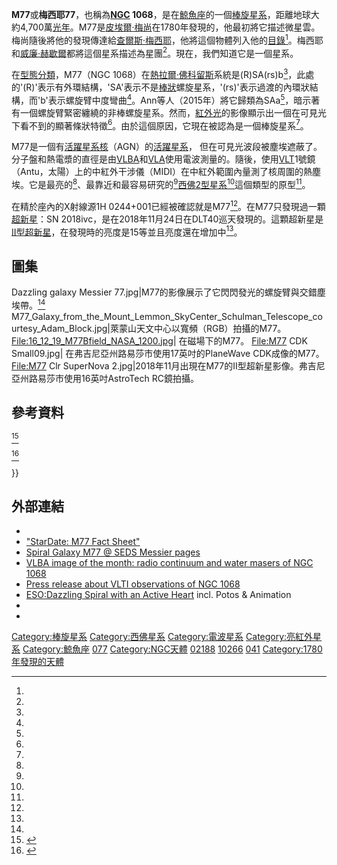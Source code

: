 {{Infobox Galaxy
 | name     = [[梅西耶天體|M]]77
 |image = [[File:Messier_77_spiral_galaxy_by_HST.jpg|350px]]
 | caption  = [[哈伯太空望遠鏡|哈伯太空望遠鏡]]拍攝的M77核心。
 | epoch    = [[J2000|J2000]]
 | ra       = {{RA|02|42|40.771}}<ref name=Skrutskie2006/>
 | dec      = {{DEC|−00|00|47.84}}<ref name=Skrutskie2006/>
 | dist_ly  = {{Convert|14.4|Mpc|Mly|order=flip|abbr=on|lk=on}}<ref name="xiv"/>
 | z        = {{Val|1137|3|u=km/s|fmt=commas}}<ref name="ned" />
 | appmag_v = 9.6<ref name="ned" />
 | type     = (R)SA(rs)b<ref name=vaucoulerus1991/>
 | size_v   = 7′.1 × 6′.0<ref name="ned" />
 | constellation name = [[Cetus|Cetus]]
 | mass     = ~1{{e|9}}<ref name=messier/>
 | notes    = 梅西耶天體中<br />最大的星系之一<br />估計傾斜40°<ref name="xiv"/>。
 | names    = 鯨魚座A、[[特殊星系圖集|Arp]] 37、M77、[[NGC天體表|NGC]] 1068、[[主要星系目錄|PGC]] 10266、[[烏普薩拉總目錄|UGC]] 2188<ref name="simbad"/>
}}

'''M77'''或'''梅西耶77'''，也稱為'''[[NGC天體表|NGC]] 1068'''，是在[[鯨魚座|鯨魚座]]的一個[[棒旋星系|棒旋星系]]，距離地球大約4,700萬[[光年|光年]]。M77是[[皮埃爾·梅尚|皮埃爾·梅尚]]在1780年發現的，他最初將它描述微星雲。梅尚隨後將他的發現傳達給[[查爾斯·梅西耶|查爾斯·梅西耶]]，他將這個物體列入他的[[梅西耶天體|目錄]]<ref name="jonesbook1991"/>。梅西耶和[[威廉·赫歇爾|威廉·赫歇爾]]都將這個星系描述為星團<ref name="jonesbook1991" />。現在，我們知道它是一個星系。 

在[[星系型態分類|型態分類]]，M77（NGC 1068）在[[熱拉爾·佛科留斯|熱拉爾·佛科留斯]]系統是(R)SA(rs)b<ref name=vaucoulerus1991/>，此處的'(R)'表示有外環結構，'SA'表示不是[[棒旋星系|棒狀]]螺旋星系，'(rs)'表示過渡的內環狀結構，而'b'表示螺旋臂中度彎曲<ref name=deVaucouleurs1963/>。Ann等人（2015年）將它歸類為SAa<ref name=Ann2015/>，暗示著有一個螺旋臂緊密纏繞的非棒螺旋星系。然而，[[紅外天文學|紅外光]]的影像顯示出一個在可見光下看不到的顯著條狀特徵<ref name=Thronson1989/>。由於這個原因，它現在被認為是一個棒旋星系<ref name=Alexander2000/>。

M77是一個有[[活躍星系核|活躍星系核]]（AGN）的[[活躍星系核|活躍星系]]， 但在可見光波段被塵埃遮蔽了。分子盤和熱電漿的直徑是由[[超長基線陣列|VLBA]]和[[甚大天線陣|VLA]]使用電波測量的。隨後，使用[[甚大望遠鏡|VLT]]1號鏡（Antu，太陽）上的中紅外干涉儀（MIDI）在中紅外範圍內量測了核周圍的熱塵埃。它是最亮的<ref name="deVaucouleurs1973"/>、最靠近和最容易研究的<ref name=Alexander2000/>[[西佛星系|西佛2型星系]]<ref name="xiv"/>這個類型的原型<ref name=Alexander2000/>。

在精於座內的X射線源1H 0244+001已經被確認就是M77<ref name=Wood/>。在M77只發現過一顆[[超新星|超新星]]：SN 2018ivc，是在2018年11月24日在DLT40巡天發現的。這顆超新星是[[II型超新星|II型超新星]]，在發現時的亮度是15等並且亮度還在增加中<ref name="King"/>。

== 圖集 ==
<gallery>
Dazzling galaxy Messier 77.jpg|M77的影像展示了它閃閃發光的螺旋臂與交錯塵埃帶。<ref name=eso/>
M77_Galaxy_from_the_Mount_Lemmon_SkyCenter_Schulman_Telescope_courtesy_Adam_Block.jpg|萊蒙山天文中心以寬頻（RGB）拍攝的M77。
File:16_12_19_M77Bfield_NASA_1200.jpg| 在磁場下的M77。
File:M77 CDK Small09.jpg| 在弗吉尼亞州路易莎市使用17英吋的PlaneWave CDK成像的M77。
File:M77 Clr SuperNova 2.jpg|2018年11月出現在M77的II型超新星影像。弗吉尼亞州路易莎市使用16英吋AstroTech RC鏡拍攝。</gallery>

== 參考資料 ==
{{reflist|refs=

<ref name="simbad">{{cite simbad | title=M 77 | access-date=2018-12-14 }}</ref>

<ref name=Alexander2000>{{citation
 | title=Infrared Spectroscopy of NGC 1068: Probing the Obscured Ionizing AGN Continuum
 | last1=Alexander | first1=Tal | last2=Lutz | first2=Dieter
 | last3=Sturm | first3=Eckhard | last4=Genzel | first4=Reinhard
 | last5=Sternberg | first5=Amiel | last6=Netzer | first6=Hagai
 | journal=The Astrophysical Journal
 | volume=536 | issue=2 | pages=710–717 | date=June 2000
 | doi=10.1086/308973 | bibcode=2000ApJ...536..710A
 | arxiv=astro-ph/0002107 | s2cid=15617708 | postscript=. }}</ref>

<ref name=Thronson1989>{{citation
 | title=Near-infrared image of NGC 1068 - Bar-driven star formation and the circumnuclear composition
 | last1=Thronson | first1=Harley A., Jr. | last2=Hereld | first2=Mark
 | last3=Majewski | first3=Steven | last4=Greenhouse | first4=Matthew
 | last5=Johnson | first5=Paul | last6=Spillar | first6=Earl
 | last7=Woodward | first7=C. E. | last8=Harper | first8=D. A.
 | last9=Rauscher | first9=Bernard J. | display-authors=1
 | journal=Astrophysical Journal, Part 1 | postscript=.
 | volume=343 | date=August 1, 1989 | pages=158–168
 | doi=10.1086/167693 | bibcode=1989ApJ...343..158T }}</ref>

<ref name=Ann2015>{{citation
 | title=A Catalog of Visually Classified Galaxies in the Local (z ∼ 0.01) Universe
 | last1=Ann | first1=H. B. | last2=Seo | first2=Mira
 | last3=Ha | first3=D. K. | display-authors=1
 | journal=The Astrophysical Journal Supplement Series
 | volume=217 | issue=2 | pages=27–49 | date=2015
 | bibcode=2015ApJS..217...27A | doi=10.1088/0067-0049/217/2/27
 | arxiv=1502.03545 | s2cid=119253507 | postscript=. }}</ref>

<ref name=deVaucouleurs1963>{{citation
 | last=de Vaucouleurs | first=Gérard
 | title=Revised Classification of 1500 Bright Galaxies
 | journal=Astrophysical Journal Supplement
 | date=April 1963 | volume=8 | page=31 | postscript=.
 | doi=10.1086/190084 | bibcode=1963ApJS....8...31D }}</ref>

<ref name=vaucoulerus1991>{{citation | postscript=.
 | last1=de Vaucouleurs | first1=G. | last2=de Vaucouleurs | first2=A.
 | last3=Corwin | first3=H. G., Jr. | last4=Buta | first4=R. J.
 | last5=Paturel | first5=G. | last6=Fouque | first6=P.
 | title=Third reference catalogue of bright galaxies
 | version=9 | display-authors=1 | date=1991
 | publisher=[[Springer-Verlag|Springer-Verlag]] | location=New York }}</ref>

<ref name=Skrutskie2006>{{Citation
 | first1=M. F. | last1=Skrutskie | first2=R. M. | last2=Cutri
 | first3=R. | last3=Stiening | first4=M. D. | last4=Weinberg
 | first5=S. | last5=Schneider | first6=J. M. | last6=Carpenter
 | first7=C. | last7=Beichman | first8=R. | last8=Capps
 | first9=T. | last9=Chester | first10=J. | last10=Elias
 | first11=J. | last11=Huchra | first12=J. | last12=Liebert
 | first13=C. | last13=Lonsdale | first14=D. G. | last14=Monet
 | first15=S. | last15=Price | first16=P. | last16=Seitzer
 | first17=T. | last17=Jarrett | first18=J. D. | last18=Kirkpatrick
 | first19=J. E. | last19=Gizis | first20=E. | last20=Howard
 | first21=T. | last21=Evans | first22=J. | last22=Fowler
 | first23=L. | last23=Fullmer | first24=R. | last24=Hurt
 | first25=R. | last25=Light | first26=E. L. | last26=Kopan
 | first27=K. A. | last27=Marsh | first28=H. L. | last28=McCallon
 | first29=R. | last29=Tam | first30=S. | last30=Van Dyk
 | first31=S. | last31=Wheelock | display-authors=1
 | title=The Two Micron All Sky Survey (2MASS)
 | journal=The Astronomical Journal | postscript=.
 | volume=131 | issue=2 | pages=1163–1183 | date=February 2006
 | doi=10.1086/498708 | bibcode=2006AJ....131.1163S | doi-access=free }}</ref>

<ref name="ned">{{cite web
 | title=NASA/IPAC Extragalactic Database
 | work=Results for NGC 1068
 | url=http://ned.ipac.caltech.edu/cgi-bin/objsearch?objname=m77&extend=no&hconst=73&omegam=0.27&omegav=0.73&corr_z=1&out_csys=Equatorial&out_equinox=J2000.0&obj_sort=RA+or+Longitude&of=pre_text&zv_breaker=30000.0&list_limit=5&img_stamp=YES
 | accessdate=2006-11-18
 | archive-date=2019-12-13
 | archive-url=https://web.archive.org/web/20191213170003/http://ned.ipac.caltech.edu/cgi-bin/objsearch?objname=m77&extend=no&hconst=73&omegam=0.27&omegav=0.73&corr_z=1&out_csys=Equatorial&out_equinox=J2000.0&obj_sort=RA+or+Longitude&of=pre_text&zv_breaker=30000.0&list_limit=5&img_stamp=YES
 | dead-url=no
 }}</ref>

<ref name="xiv">
{{cite journal
 | author1=R. J. Rand
 | author2=J. F. Wallin
 | year=2004
 | title=Pattern Speeds BIMA-SONG Galaxies with Molecule-Dominated ISMs Using the Tremaine-Weinberg Method
 | doi=10.1086/423423
 | journal=The Astrophysical Journal
 | volume=614
 | issue=1
 | pages=142–157
 | arxiv=astro-ph/0406426
|bibcode = 2004ApJ...614..142R | s2cid=17095983
 }}</ref>

<ref name=messier>{{cite web|url=http://www.messier-objects.com/messier-77-cetus-a/|title=Messier 77: Cetus A - Messier Objects|author=|date=|website=www.messier-objects.com|accessdate=18 April 2018|archive-date=2020-12-01|archive-url=https://web.archive.org/web/20201201124649/https://www.messier-objects.com/messier-77-cetus-a/|dead-url=no}}</ref>

<ref name="deVaucouleurs1973">
{{cite journal
 | last1 = de Vaucouleurs | first1 = Gérard
 | date = 1973
 | title = Southern Galaxies.VI. Luminosity Distribution in the Seyfert Galaxy NGC 1566
 | journal=[[Astrophysical_Journal|Astrophysical Journal]]
 | volume = 181 | pages = 31–50
 | bibcode = 1973ApJ...181...31D
 | doi = 10.1086/152028
}}</ref>

<ref name="jonesbook1991">
{{cite book
 | author=K. G. Jones
 | date=1991 | edition= 2nd
 | title=Messier's Nebulae and Star Clusters
 | publisher=[[Cambridge_University_Press|Cambridge University Press]]
 | isbn=978-0-521-37079-0
}}</ref> 

<ref name=Wood>
{{ cite journal
 |author=Wood KS
 |author2=Meekins JF
 |author3=Yentis DJ
 |author4=Smathers HW
 |author5=McNutt DP
 |author6=Bleach RD
 |date=1984
 |title=The HEAO A-1 X-ray source catalog
 |journal=[[Astrophysical_Journal_Supplement_Series|Astrophysical Journal Supplement Series]]
 |volume=56 |issue=12 |pages=507–649
 |doi=10.1086/190992
 |bibcode=1984ApJS...56..507W
}}</ref>

<ref name="King">{{cite web |last1=King |first1=Bob |title=Supernova Discovered in the Bright Galaxy M77 |url=https://www.skyandtelescope.com/observing/supernova-discovered-in-the-bright-galaxy-m77/?k=Pg%2FjMopAjLuymaFqJZqBEJMUEcArttgJ8%2B6vHkAwjlw%3D&cid=DM88427&bid=879626371 |website=Sky & Telescope |accessdate=30 November 2018 |date=2018-11-29 |archive-date=2018-12-15 |archive-url=https://web.archive.org/web/20181215022353/https://www.skyandtelescope.com/observing/supernova-discovered-in-the-bright-galaxy-m77/?k=Pg%2FjMopAjLuymaFqJZqBEJMUEcArttgJ8%2B6vHkAwjlw%3D&cid=DM88427&bid=879626371 |dead-url=no }}</ref>

<ref name=eso>{{cite web|title=Dazzling galaxy Messier 77|url=https://www.eso.org/public/images/eso1720a/|website=www.eso.org|accessdate=5 July 2017|archive-date=2020-11-09|archive-url=https://web.archive.org/web/20201109032317/https://www.eso.org/public/images/eso1720a/|dead-url=no}}</ref>

}}

== 外部連結 ==
{{commons category|Messier 77}}
* {{WikiSky}}
* [https://web.archive.org/web/20110722021432/http://blackholes.stardate.org/directory/factsheet.php?p=M77 "StarDate: M77 Fact Sheet"]
* [http://messier.seds.org/m/m077.html Spiral Galaxy M77 @ SEDS Messier pages] {{Wayback|url=http://messier.seds.org/m/m077.html |date=20150516044544 }}
* [http://www.vlba.nrao.edu/imgmonth/N1068/ VLBA image of the month: radio continuum and water masers of NGC 1068] {{Wayback|url=http://www.vlba.nrao.edu/imgmonth/N1068/ |date=20091119072253 }}
* [https://web.archive.org/web/20050306093230/http://www.eso.org/outreach/press-rel/pr-2004/pr-10-04.html Press release about VLTI observations of NGC 1068]
* [http://www.eso.org/public/unitedkingdom/news/eso1720/?lang ESO:Dazzling Spiral with an Active Heart] {{Wayback|url=http://www.eso.org/public/unitedkingdom/news/eso1720/?lang |date=20201027224336 }} incl. Potos & Animation
* {{cite web|last=Gray|first=Meghan|title=M77 – Globular Cluster|url=http://www.deepskyvideos.com/videos/messier/M77.html|work=Deep Sky Videos|publisher=[[Brady_Haran|Brady Haran]]|author2=Hardy, Liam|accessdate=2020-11-27|archive-date=2020-10-10|archive-url=https://web.archive.org/web/20201010083211/http://www.deepskyvideos.com/videos/messier/M77.html|dead-url=no}}
* {{APOD |date=10 May 2013 |title=Messier 77}}


{{Sky|02|42|40.7|-|00|00|48|47000000}}
{{Ngc15}}
{{Catalogs|M=77|NGC=1068|UGC=2188|PGC=10266|Arp=37}}
{{梅西耶天體}}
{{List of Seyfert galaxies}}
{{Authority control}}

{{DEFAULTSORT:Messier 077}}
[[Category:棒旋星系|Category:棒旋星系]]
[[Category:西佛星系|Category:西佛星系]]
[[Category:電波星系|Category:電波星系]]
[[Category:亮紅外星系|Category:亮紅外星系]]
[[Category:鯨魚座|Category:鯨魚座]]
[[Category:梅西耶天體|077]]
[[Category:NGC天體|Category:NGC天體]]
[[Category:UGC天體|02188]]
[[Category:PGC天體|10266]]
[[Category:阿普天體|041]]
[[Category:1780年發現的天體|Category:1780年發現的天體]]